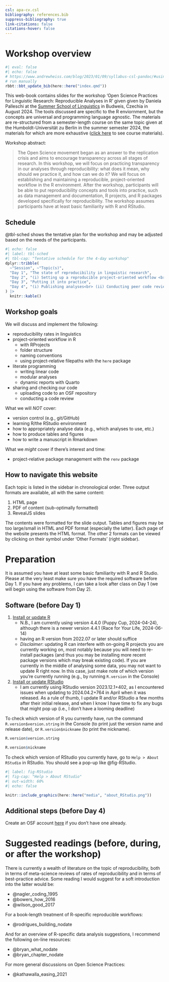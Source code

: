 ```yaml
---
csl: apa-cv.csl
bibliography: references.bib
suppress-bibliography: true
link-citations: false
citations-hover: false
---
```


# Workshop overview

```r
#| eval: false
#| echo: false
# https://www.andrewheiss.com/blog/2023/01/09/syllabus-csl-pandoc/#using-other-styles
# run manually
rbbt::bbt_update_bib(here::here("index.qmd"))
```

This web-book contains slides for the workshop 'Open Science Practices for Linguistic Research: Reproducible Analyses in R' given given by Daniela Palleschi at the [Summer School of Linguistics](https://ssol.ff.cuni.cz/) in Budweis, Czechia in August 2024. The tools discussed are specific to the R enviornment, but the concepts are universal and programming language agnostic. The materials are re-structured from a semester-length course on the same topic given at the Humboldt-Universität zu Berlin in the summer semester 2024, the materials for which are more exhaustive ([click here](https://daniela-palleschi.github.io/r4repro_SoSe2024/) to see course materials).

Workshop abstract:

> The Open Science movement began as an answer to the replication crisis and aims to encourage transparency across all stages of research. In this workshop, we will focus on practicing transparency in our analyses through reproducibility: what does it mean, why should we practice it, and how can we do it? We will focus on establishing and maintaining a reproducible, project-oriented workflow in the R environment. After the workshop, participants will be able to put reproducibility concepts and tools into practice, such as data management and documentation, R projects, and R packages developed specifically for reproducibility. The workshop assumes participants have at least basic familiarity with R and RStudio.

## Schedule

@tbl-sched shows the tentative plan for the workshop and may be adjusted based on the needs of the participants.

```r
#| echo: false
#| label: tbl-sched
#| tbl-cap: "Tentative schedule for the 4-day workshop"
dplyr::tribble(
  ~"Session", ~"Topic(s)",
  "Day 1", "The state of reproducibility in linguistic research",
  "Day 2", "(i) Setting up a reproducible project-oriented workflow <br> (ii) Implementing literate and modular analyses",
  "Day 3", "Putting it into practice",
  "Day 4", "(i) Publishing analyses<br> (ii) Conducting peer code review"
) |> 
  knitr::kable() 
```

## Workshop goals

We will discuss and implement the following:

- reproducibility rates in linguistics
- project-oriented workflow in R
  + with RProjects
  + folder structure
  + naming conventions
  + using project-relative filepaths with the `here` package
- literate programming
  + writing linear code
  + modular analyses
  + dynamic reports with Quarto
- sharing and checking our code
  + uploading code to an OSF repository
  + conducting a code review
  
What we will *NOT* cover:

- version control (e.g., git/GitHub)
- learning R/the RStudio environment
- how to appropriately analyse data (e.g., which analyses to use, etc.)
- how to produce tables and figures
- how to write a manuscript in Rmarkdown

What we *might* cover if there's interest and time:

- project-relative package management with the `renv` package

## How to navigate this website

Each topic is listed in the sidebar in chronological order. Three output formats are available, all with the same content:

1. HTML page
2. PDF of content (sub-optimally formatted)
3. RevealJS slides

The contents were formatted for the slide output. Tables and figures may be too large/small in HTML and PDF format (especially the latter). Each page of the website presents the HTML format. The other 2 formats can be viewed by clicking on their symbol under 'Other Formats' (right sidebar).

# Preparation

It is assumed you have at least some basic familiarity with R and R Studio. Please at the very least make sure you have the required software before Day 1. If you have any problems, I can take a look after class on Day 1 (we will begin using the software from Day 2).

## Software (before Day 1)

1. [Install or update R](https://www.r-project.org/) 
    + N.B., I am currently using version 4.4.0 (Puppy Cup, 2024-04-24), although there is a newer version 4.4.1 (Race for Your Life, 2024-06-14)
    + having an R version from 2022.07 or later should suffice
    + *Disclaimer*: updating R can interfere with on-going R projects you are currently working on, most notably because you will need to re-install packages (and thus you may be installing more recent package versions which may break existing code). If you are currently in the middle of analysing some data, you may not want to update R right now. In this case, just make note of which version you're currently running (e.g., by running `R.version` in the Console)
2. [Install or update RStudio](https://posit.co/download/rstudio-desktop/)
    + I am currently using RStudio version 2023.12.1+402, as I encountered issues when updating to 2024.04.2+764 in April when it was released. As a rule of thumb, I update R and/or RStudio a few months after their initial release, and when I know I have time to fix any bugs that might pop up (i.e., I don't have a looming deadline)
    
To check which version of R you currently have, run the command `R.version$version.string` in the Console (to print just the version name and release date), or `R.version$nickname` (to print the nickname).

```r
R.version$version.string
```

```r
R.version$nickname
```

To check which version of RStudio you currently have, go to `Help > About RStudio` in RStudio. You should see a pop-up like @fig-RStudio.

```r
#| label: fig-RStudio
#| fig-cap: "Help > About RStudio"
#| out-width: 60%
#| echo: false

knitr::include_graphics(here::here("media", "about_RStudio.png"))
```

## Additional steps (before Day 4)

Create an OSF account [here](https://osf.io/register) if you don't have one already.

# Suggested readings (before, during, or after the workshop)

There is currently a wealth of literature on the topic of reproducibility, both in terms of meta-science reviews of rates of reproducibility and in terms of best-practice advice. Some reading I would suggest for a soft introduction into the latter would be:

- @nagler_coding_1995
- @bowers_how_2016
- @wilson_good_2017

For a book-length treatment of R-specific reproducible workflows:

- @rodrigues_building_nodate

And for an overview of R-specific data analysis suggestions, I recommend the following on-line resources:

- @bryan_what_nodate
- @bryan_chapter_nodate

For more general discussions on Open Science Practices:

- @kathawalla_easing_2021